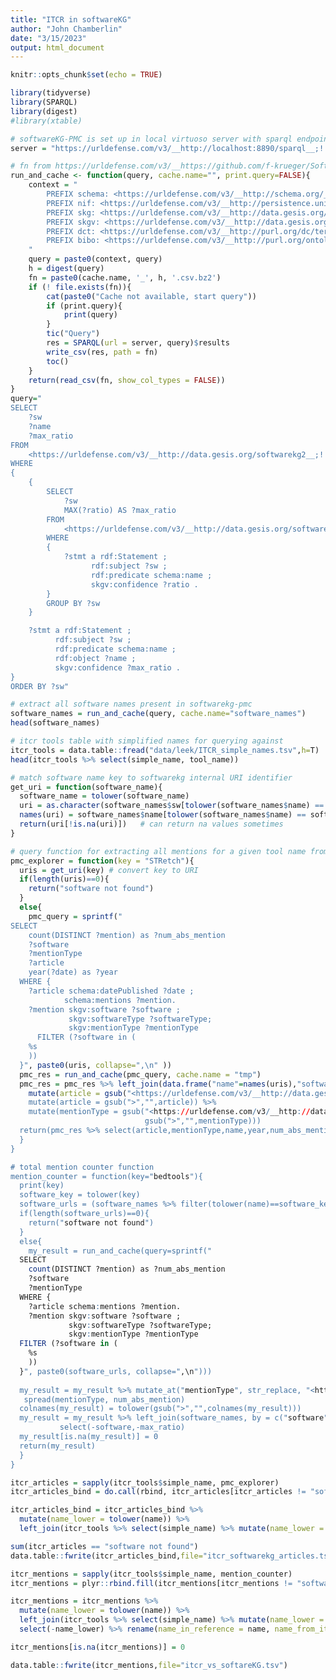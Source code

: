 ```yaml
---
title: "ITCR in softwareKG"
author: "John Chamberlin"
date: "3/15/2023"
output: html_document
---
```


```r
knitr::opts_chunk$set(echo = TRUE)

library(tidyverse)
library(SPARQL)
library(digest)
#library(xtable)

# softwareKG-PMC is set up in local virtuoso server with sparql endpoint:
server = "https://urldefense.com/v3/__http://localhost:8890/sparql__;!!GuAItXPztq0!hBzPcpXZ3SCNtkVgVI9KgwxhTOgm6JY1gKzCzCFfer1uhtTUx-sWnQyzKdfDCT0yogPVN8-gs4KZy97R-JH4PN6VLsRqgCI$ "

# fn from https://urldefense.com/v3/__https://github.com/f-krueger/SoftwareKG-PMC-Analysis/blob/main/SoftwareKG_PMC_Analyses.ipynb__;!!GuAItXPztq0!hBzPcpXZ3SCNtkVgVI9KgwxhTOgm6JY1gKzCzCFfer1uhtTUx-sWnQyzKdfDCT0yogPVN8-gs4KZy97R-JH4PN6VGRgoXaM$ 
run_and_cache <- function(query, cache.name="", print.query=FALSE){
    context = "
        PREFIX schema: <https://urldefense.com/v3/__http://schema.org/__;!!GuAItXPztq0!hBzPcpXZ3SCNtkVgVI9KgwxhTOgm6JY1gKzCzCFfer1uhtTUx-sWnQyzKdfDCT0yogPVN8-gs4KZy97R-JH4PN6VNIdtLqA$ >
        PREFIX nif: <https://urldefense.com/v3/__http://persistence.uni-leipzig.org/nlp2rdf/ontologies/nif-core*__;Iw!!GuAItXPztq0!hBzPcpXZ3SCNtkVgVI9KgwxhTOgm6JY1gKzCzCFfer1uhtTUx-sWnQyzKdfDCT0yogPVN8-gs4KZy97R-JH4PN6VPi2mSRA$ >
        PREFIX skg: <https://urldefense.com/v3/__http://data.gesis.org/softwarekg/PMC/__;!!GuAItXPztq0!hBzPcpXZ3SCNtkVgVI9KgwxhTOgm6JY1gKzCzCFfer1uhtTUx-sWnQyzKdfDCT0yogPVN8-gs4KZy97R-JH4PN6Vl7JzK3A$ >
        PREFIX skgv: <https://urldefense.com/v3/__http://data.gesis.org/softwarekg/vocab/__;!!GuAItXPztq0!hBzPcpXZ3SCNtkVgVI9KgwxhTOgm6JY1gKzCzCFfer1uhtTUx-sWnQyzKdfDCT0yogPVN8-gs4KZy97R-JH4PN6VIR2t_dk$ >
        PREFIX dct: <https://urldefense.com/v3/__http://purl.org/dc/terms/__;!!GuAItXPztq0!hBzPcpXZ3SCNtkVgVI9KgwxhTOgm6JY1gKzCzCFfer1uhtTUx-sWnQyzKdfDCT0yogPVN8-gs4KZy97R-JH4PN6VZarWrtg$ >
        PREFIX bibo: <https://urldefense.com/v3/__http://purl.org/ontology/bibo/__;!!GuAItXPztq0!hBzPcpXZ3SCNtkVgVI9KgwxhTOgm6JY1gKzCzCFfer1uhtTUx-sWnQyzKdfDCT0yogPVN8-gs4KZy97R-JH4PN6VAYwFGeM$ >
    "
    query = paste0(context, query)
    h = digest(query)
    fn = paste0(cache.name, '_', h, '.csv.bz2')
    if (! file.exists(fn)){
        cat(paste0("Cache not available, start query"))
        if (print.query){
            print(query)
        }
        tic("Query")
        res = SPARQL(url = server, query)$results
        write_csv(res, path = fn)
        toc()
    }
    return(read_csv(fn, show_col_types = FALSE))
}
query="      
SELECT 
    ?sw 
    ?name 
    ?max_ratio
FROM 
    <https://urldefense.com/v3/__http://data.gesis.org/softwarekg2__;!!GuAItXPztq0!hBzPcpXZ3SCNtkVgVI9KgwxhTOgm6JY1gKzCzCFfer1uhtTUx-sWnQyzKdfDCT0yogPVN8-gs4KZy97R-JH4PN6V1xOUCCQ$ > 
WHERE
{
    {
        SELECT 
            ?sw 
            MAX(?ratio) AS ?max_ratio
        FROM 
            <https://urldefense.com/v3/__http://data.gesis.org/softwarekg2__;!!GuAItXPztq0!hBzPcpXZ3SCNtkVgVI9KgwxhTOgm6JY1gKzCzCFfer1uhtTUx-sWnQyzKdfDCT0yogPVN8-gs4KZy97R-JH4PN6V1xOUCCQ$ > 
        WHERE
        {
            ?stmt a rdf:Statement ;
                  rdf:subject ?sw ;
                  rdf:predicate schema:name ;
                  skgv:confidence ?ratio .
        }
        GROUP BY ?sw
    }

    ?stmt a rdf:Statement ;
          rdf:subject ?sw ;
          rdf:predicate schema:name ;
          rdf:object ?name ;
          skgv:confidence ?max_ratio .
}
ORDER BY ?sw"

# extract all software names present in softwarekg-pmc
software_names = run_and_cache(query, cache.name="software_names")
head(software_names)
```


```r
# itcr tools table with simplified names for querying against
itcr_tools = data.table::fread("data/leek/ITCR_simple_names.tsv",h=T)
head(itcr_tools %>% select(simple_name, tool_name))
```

```r
# match software name key to softwarekg internal URI identifier
get_uri = function(software_name){
  software_name = tolower(software_name)
  uri = as.character(software_names$sw[tolower(software_names$name) == software_name])
  names(uri) = software_names$name[tolower(software_names$name) == software_name]
  return(uri[!is.na(uri)])   # can return na values sometimes
}

# query function for extracting all mentions for a given tool name from softwarekg
pmc_explorer = function(key = "STRetch"){
  uris = get_uri(key) # convert key to URI
  if(length(uris)==0){
    return("software not found")
  }
  else{
    pmc_query = sprintf("
SELECT
    count(DISTINCT ?mention) as ?num_abs_mention
    ?software
    ?mentionType
    ?article
    year(?date) as ?year
  WHERE {
    ?article schema:datePublished ?date ;
            schema:mentions ?mention.
    ?mention skgv:software ?software ;
             skgv:softwareType ?softwareType;
             skgv:mentionType ?mentionType
      FILTER (?software in (
    %s
    ))
  }", paste0(uris, collapse=",\n" ))
  pmc_res = run_and_cache(pmc_query, cache.name = "tmp")
  pmc_res = pmc_res %>% left_join(data.frame("name"=names(uris),"software"=uris)) %>%
    mutate(article = gsub("<https://urldefense.com/v3/__http://data.gesis.org/softwarekg/PMC/article/*22,*22*22,article__;JSUl!!GuAItXPztq0!hBzPcpXZ3SCNtkVgVI9KgwxhTOgm6JY1gKzCzCFfer1uhtTUx-sWnQyzKdfDCT0yogPVN8-gs4KZy97R-JH4PN6V3uQY8XY$ )) %>%
    mutate(article = gsub(">","",article)) %>%
    mutate(mentionType = gsub("<https://urldefense.com/v3/__http://data.gesis.org/softwarekg/vocab/MentionType___;!!GuAItXPztq0!hBzPcpXZ3SCNtkVgVI9KgwxhTOgm6JY1gKzCzCFfer1uhtTUx-sWnQyzKdfDCT0yogPVN8-gs4KZy97R-JH4PN6V6b3iUsE$ ","",
                              gsub(">","",mentionType)))
  return(pmc_res %>% select(article,mentionType,name,year,num_abs_mention, software))
  }
}

# total mention counter function
mention_counter = function(key="bedtools"){
  print(key)
  software_key = tolower(key)
  software_urls = (software_names %>% filter(tolower(name)==software_key))$sw
  if(length(software_urls)==0){
    return("software not found")
  }
  else{
    my_result = run_and_cache(query=sprintf("
  SELECT
    count(DISTINCT ?mention) as ?num_abs_mention
    ?software 
    ?mentionType
  WHERE {
    ?article schema:mentions ?mention.
    ?mention skgv:software ?software ;
             skgv:softwareType ?softwareType;
             skgv:mentionType ?mentionType
  FILTER (?software in (
    %s
    ))
  }", paste0(software_urls, collapse=",\n")))
    
  my_result = my_result %>% mutate_at("mentionType", str_replace, "<https://urldefense.com/v3/__http://data.gesis.org/softwarekg/vocab/MentionType___;!!GuAItXPztq0!hBzPcpXZ3SCNtkVgVI9KgwxhTOgm6JY1gKzCzCFfer1uhtTUx-sWnQyzKdfDCT0yogPVN8-gs4KZy97R-JH4PN6V6b3iUsE$ ", "") %>%
   spread(mentionType, num_abs_mention)
  colnames(my_result) = tolower(gsub(">","",colnames(my_result)))
  my_result = my_result %>% left_join(software_names, by = c("software"="sw")) %>%
           select(-software,-max_ratio)
  my_result[is.na(my_result)] = 0
  return(my_result)
  }
}
```


```r
itcr_articles = sapply(itcr_tools$simple_name, pmc_explorer)
itcr_articles_bind = do.call(rbind, itcr_articles[itcr_articles != "software not found"])

itcr_articles_bind = itcr_articles_bind %>% 
  mutate(name_lower = tolower(name)) %>%
  left_join(itcr_tools %>% select(simple_name) %>% mutate(name_lower = tolower(simple_name))) %>% select(-name_lower) %>% rename(name_in_reference = name, name_from_itcr_simplified = simple_name)

sum(itcr_articles == "software not found")
data.table::fwrite(itcr_articles_bind,file="itcr_softwarekg_articles.tsv",sep = "\t")

```

```r
itcr_mentions = sapply(itcr_tools$simple_name, mention_counter)
itcr_mentions = plyr::rbind.fill(itcr_mentions[itcr_mentions != "software not found"])

itcr_mentions = itcr_mentions %>% 
  mutate(name_lower = tolower(name)) %>%
  left_join(itcr_tools %>% select(simple_name) %>% mutate(name_lower = tolower(simple_name))) %>% 
  select(-name_lower) %>% rename(name_in_reference = name, name_from_itcr_simplified = simple_name)

itcr_mentions[is.na(itcr_mentions)] = 0

data.table::fwrite(itcr_mentions,file="itcr_vs_softareKG.tsv")

```